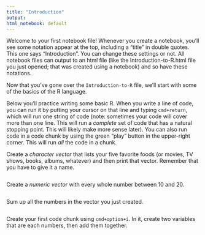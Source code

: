 ```yaml
---
title: "Introduction"
output: 
html_notebook: default
---
```


Welcome to your first notebook file! Whenever you create a notebook, you'll see some notation appear at the top, including a "title" in double quotes. This one says "Introduction". You can change these settings or not. All notebook files can output to an html file (like the Introduction-to-R.html file you just opened; that was created using a notebook) and so have these notations.

Now that you've gone over the `Introduction-to-R` file, we'll start with some of the basics of the R language.

Below you'll practice writing some basic R. When you write a line of code, you can run it by putting your cursor on that line and typing `cmd+return`, which will run one string of code (note: sometimes your code will cover more than one line. This will run a *complete* set of code that has a natural stopping point. This will likely make more sense later). 
You can also run code in a code chunk by using the green "play" button in the upper-right corner. This will run *all* the code in a chunk.

Create a *character vector* that lists your five favorite foods (or movies, TV shows, books, albums, whatever) and then print that vector. 
Remember that you have to give it a name.
```r

```


Create a *numeric vector* with every whole number between 10 and 20. 
```r

```


Sum up all the numbers in the vector you just created. 
```r

```


Create your first code chunk using `cmd+option+i`. In it, create two variables that are each numbers, then add them together.
